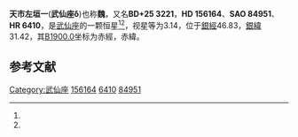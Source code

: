 {{Starbox begin
| name = 天市左垣一
}}
{{Starbox observe
| epoch = [[J2000.0|J2000.0]]
| constell = [[武仙座|武仙座]]<ref name=SIMBAD>{{cite web
 | url=http://simbad.u-strasbg.fr/simbad/sim-id?Ident=HR+6410
 | title=Pulsating variable Star
 | publisher=Centre de Données astronomiques de Strasbourg
 | work=SIMBAD
 | accessdate=2012-07-13
 | archive-date=2019-08-15
 | archive-url=https://web.archive.org/web/20190815081651/http://simbad.u-strasbg.fr/simbad/sim-id?Ident=HR+6410
 }}</ref><ref name=DATA>{{cite web
 | url=http://vizier.u-strasbg.fr/viz-bin/VizieR-5?-out.add=.&-source=5050&-corr=PK=HR&-out.max=9999&HR=6410
 | title=VizieR Detailed Page
 | accessdate=2012-07-13
 | archive-date=2016-03-05
 | archive-url=https://web.archive.org/web/20160305071353/http://vizier.u-strasbg.fr/viz-bin/VizieR-5?-out.add=.&-source=5050&-corr=PK=HR&-out.max=9999&HR=6410
 | dead-url=no
 }}</ref>
| 星官 = 
| ra = {{RA|17|15|1.9}}<ref name=SIMBAD /><ref name=DATA />
| dec = {{DEC|+24|50|21}}<ref name=SIMBAD /><ref name=DATA />
| appmag_v = 3.14<ref name=SIMBAD /><ref name=DATA />
}}
{{Starbox character
| class = A3IV<ref name=SIMBAD /><ref name=DATA />
| b-v = 0.08<ref name=SIMBAD /><ref name=DATA />
| u-b = 0.08<ref name=SIMBAD /><ref name=DATA />
| r-i = 0.03<ref name=SIMBAD /><ref name=DATA />
| variable = 
}}
{{Starbox astrometry
| radial_v = 0.08
| prop_mo_ra = -40
| parallax = 0.044
| p_error = 
}}
{{Starbox catalog
| names =BD+25 3221，[[SAO星表|SAO]] 84951，[[HD星表|HD]] 156164，[[HR星表|HR]] 6410}}
{{Starbox reference |Simbad=HR+6410}}
{{Starbox end}}

'''天市左垣一'''('''武仙座δ''')也称'''魏'''，又名'''BD+25 3221'''，'''HD 156164'''、'''SAO 84951'''、'''HR 6410'''，是[[武仙座|武仙座]]的一颗恒星<ref name=SIMBAD /><ref name=DATA />，视星等为3.14，位于[[銀道座標系|銀經]]46.83，[[銀道座標系|銀緯]]31.42，其[[B1900.0|B1900.0]]坐标为赤經{{RA|17|10|55.4}}，赤緯{{DEC|+24|31.42|25}}。

== 参考文献 ==
{{reflist}}

{{star-stub}}

{{武仙座恒星}}
[[Category:武仙座|Category:武仙座]]
[[Category:HD和HDE天體|156164]]
[[Category:HR天體|6410]]
[[Category:SAO天體|84951]]